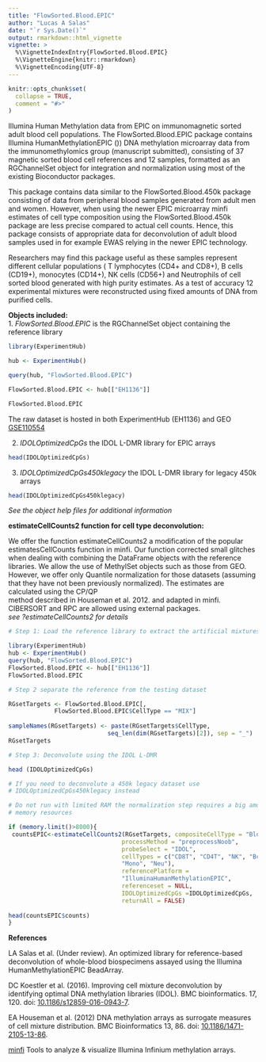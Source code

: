 ```yaml
---
title: "FlowSorted.Blood.EPIC"
author: "Lucas A Salas"
date: "`r Sys.Date()`"
output: rmarkdown::html_vignette
vignette: >
  %\VignetteIndexEntry{FlowSorted.Blood.EPIC}
  %\VignetteEngine{knitr::rmarkdown}
  %\VignetteEncoding{UTF-8}
---
```


```r
knitr::opts_chunk$set(
  collapse = TRUE,
  comment = "#>"
)
```

 Illumina Human Methylation data from EPIC on immunomagnetic sorted adult 
 blood cell populations. The FlowSorted.Blood.EPIC package contains Illumina
 HumanMethylationEPIC (\dQuote{EPIC})) DNA methylation microarray data
 from the immunomethylomics group (manuscript submitted), consisting of 37 
 magnetic sorted blood cell references and 12 samples, formatted as an
 RGChannelSet object for  integration and normalization using
 most of the existing Bioconductor packages.

 This package contains data similar to the FlowSorted.Blood.450k
 package consisting of data from peripheral blood samples generated from
 adult men and women. However, when using the newer EPIC microarray minfi 
 estimates of cell type composition using the FlowSorted.Blood.450k package
 are less precise compared to actual cell counts. Hence, this package
 consists of appropriate data for deconvolution of adult blood samples
 used in for example EWAS relying in the newer EPIC technology.

 Researchers may find this package useful as these samples represent
 different cellular populations ( T lymphocytes (CD4+ and CD8+), B cells
 (CD19+), monocytes (CD14+), NK cells (CD56+) and Neutrophils of cell
 sorted blood generated with high purity estimates. As a test of accuracy
 12 experimental mixtures were reconstructed using fixed amounts of DNA from
 purified cells. 
 
**Objects included:**  
 1. *FlowSorted.Blood.EPIC* is the RGChannelSet object containing the reference 
 library
 
```r
library(ExperimentHub)  

hub <- ExperimentHub()  

query(hub, "FlowSorted.Blood.EPIC")  

FlowSorted.Blood.EPIC <- hub[["EH1136"]]  

FlowSorted.Blood.EPIC  
```
 The raw dataset is hosted in both ExperimentHub (EH1136) and GEO 
 [GSE110554](https://www.ncbi.nlm.nih.gov/geo/query/acc.cgi?acc=GSE110554)  

 2. *IDOLOptimizedCpGs* the IDOL L-DMR library for EPIC arrays  
```r
head(IDOLOptimizedCpGs)  
```  
 3. *IDOLOptimizedCpGs450klegacy* the IDOL L-DMR library for legacy 450k 
 arrays  
```r
head(IDOLOptimizedCpGs450klegacy)  
```  
 *See the object help files for additional information*  
 
**estimateCellCounts2 function for cell type deconvolution:**  
 
 We offer the function estimateCellCounts2 a modification of  the popular 
 estimatesCellCounts function in minfi. Our function corrected small glitches 
 when dealing with combining the DataFrame objects with the reference libraries.
 We allow the use of MethylSet objects such as those from GEO. However, we offer
 only Quantile normalization for those datasets (assuming that they have not 
 been previously normalized). The estimates are calculated using the CP/QP  
 method described in Houseman et al. 2012.  and adapted in minfi.
 CIBERSORT and RPC are allowed using external packages.  
 *see ?estimateCellCounts2 for details*  
```r
# Step 1: Load the reference library to extract the artificial mixtures  

library(ExperimentHub)  
hub <- ExperimentHub()  
query(hub, "FlowSorted.Blood.EPIC")  
FlowSorted.Blood.EPIC <- hub[["EH1136"]]  
FlowSorted.Blood.EPIC  

# Step 2 separate the reference from the testing dataset  

RGsetTargets <- FlowSorted.Blood.EPIC[,
             FlowSorted.Blood.EPIC$CellType == "MIX"]  
             
sampleNames(RGsetTargets) <- paste(RGsetTargets$CellType,
                            seq_len(dim(RGsetTargets)[2]), sep = "_")  
RGsetTargets  

# Step 3: Deconvolute using the IDOL L-DMR  

head (IDOLOptimizedCpGs)  

# If you need to deconvolute a 450k legacy dataset use 
# IDOLOptimizedCpGs450klegacy instead  

# Do not run with limited RAM the normalization step requires a big amount of 
# memory resources  

if (memory.limit()>8000){  
 countsEPIC<-estimateCellCounts2(RGsetTargets, compositeCellType = "Blood",   
                                processMethod = "preprocessNoob",  
                                probeSelect = "IDOL",  
                                cellTypes = c("CD8T", "CD4T", "NK", "Bcell",  
                                "Mono", "Neu"),  
                                referencePlatform =   
                                "IlluminaHumanMethylationEPIC",  
                                referenceset = NULL,  
                                IDOLOptimizedCpGs =IDOLOptimizedCpGs,   
                                returnAll = FALSE)  
                                
head(countsEPIC$counts)  
}
``` 
 


  
 **References**  

 LA Salas et al. (Under review). An optimized library for 
 reference-based deconvolution of whole-blood biospecimens assayed using the 
 Illumina HumanMethylationEPIC BeadArray.  
 
 DC Koestler et al. (2016). Improving cell mixture deconvolution by
 identifying optimal DNA methylation libraries (IDOL). BMC bioinformatics.
 17, 120. doi:
 [10.1186/s12859-016-0943-7](https://dx.doi.org/10.1186/s12859-016-0943-7).  
 
 EA Houseman et al. (2012) DNA methylation arrays as surrogate
 measures of cell mixture distribution. BMC Bioinformatics 13, 86.
 doi:
 [10.1186/1471-2105-13-86](https://dx.doi.org/10.1186/1471-2105-13-86).  
 
 [minfi](http://bioconductor.org/packages/release/bioc/html/minfi.html)
 Tools to analyze & visualize Illumina Infinium methylation arrays.


